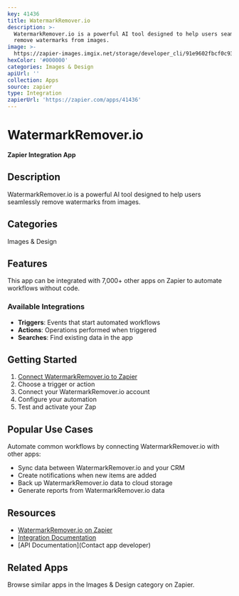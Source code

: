 ```yaml
---
key: 41436
title: WatermarkRemover.io
description: >-
  WatermarkRemover.io is a powerful AI tool designed to help users seamlessly
  remove watermarks from images.
image: >-
  https://zapier-images.imgix.net/storage/developer_cli/91e9602fbcf0c93f8d61b26b7b78d5c7.png?auto=format%2Ccompress&ixlib=python-3.0.0&q=50
hexColor: '#000000'
categories: Images & Design
apiUrl: ''
collection: Apps
source: zapier
type: Integration
zapierUrl: 'https://zapier.com/apps/41436'
---
```

# WatermarkRemover.io

**Zapier Integration App**

## Description

WatermarkRemover.io is a powerful AI tool designed to help users seamlessly remove watermarks from images.

## Categories

Images & Design

## Features

This app can be integrated with 7,000+ other apps on Zapier to automate workflows without code.

### Available Integrations

- **Triggers**: Events that start automated workflows
- **Actions**: Operations performed when triggered
- **Searches**: Find existing data in the app

## Getting Started

1. [Connect WatermarkRemover.io to Zapier](https://zapier.com/apps/41436)
2. Choose a trigger or action
3. Connect your WatermarkRemover.io account
4. Configure your automation
5. Test and activate your Zap

## Popular Use Cases

Automate common workflows by connecting WatermarkRemover.io with other apps:

- Sync data between WatermarkRemover.io and your CRM
- Create notifications when new items are added
- Back up WatermarkRemover.io data to cloud storage
- Generate reports from WatermarkRemover.io data

## Resources

- [WatermarkRemover.io on Zapier](https://zapier.com/apps/41436)
- [Integration Documentation](https://zapier.com/apps/41436/integrations)
- [API Documentation](Contact app developer)

## Related Apps

Browse similar apps in the Images & Design category on Zapier.
